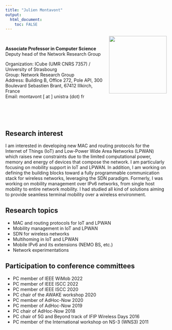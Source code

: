 ```yaml
---
title: "Julien Montavont"
output: 
  html_document:
    toc: FALSE
---
```


<img align="right" width="180" src="./jm.jpg">

<br>

**Associate Professor in Computer Science**   
Deputy head of the Network Research Group

Organization: ICube (UMR CNRS 7357) / University of Strasbourg  
Group: Network Research Group  
Address: Building B, Office 272,
Pole API, 300 Boulevard Sebastien Brant,
67412 Illkirch, France  
Email: montavont [ at ] unistra (dot) fr

<br>
<br>
<br>

## Research interest

I am interested in developing new MAC and routing protocols for the Internet of Things (IoT) and Low-Power Wide Area Networks (LPWAN) which raises new constraints due to the limited computational power, memory and energy of devices that compose the network. I am particularly focusing on mobility support in IoT and LPWAN. In addition, I am working on defining the building blocks toward a fully programmable communication stack for wireless networks, leveraging the SDN paradigm. Formerly, I was working on mobility management over IPv6 networks, from single host mobility to entire network mobility. I had studied all kind of solutions aiming to provide seamless terminal mobility over a wireless environment.

## Research topics

- MAC and routing protocols for IoT and LPWAN
- Mobility management in IoT and LPWAN
- SDN for wireless networks
- Multihoming in IoT and LPWAN
- Mobile IPv6 and its extensions (NEMO BS, etc.)
- Network experimentations

## Participation to conference committees
* PC member of IEEE WiMob 2022
* PC member of IEEE ISCC 2022
* PC member of IEEE ISCC 2020
* PC chair of the AWAKE workshop 2020
* PC member of AdHoc-Now 2020
* PC member of AdHoc-Now 2019
* PC chair of AdHoc-Now 2018
* PC chair of 5G and Beyond track of IFIP Wireless Days 2016
* PC member of the International workshop on NS-3 (WNS3) 2011